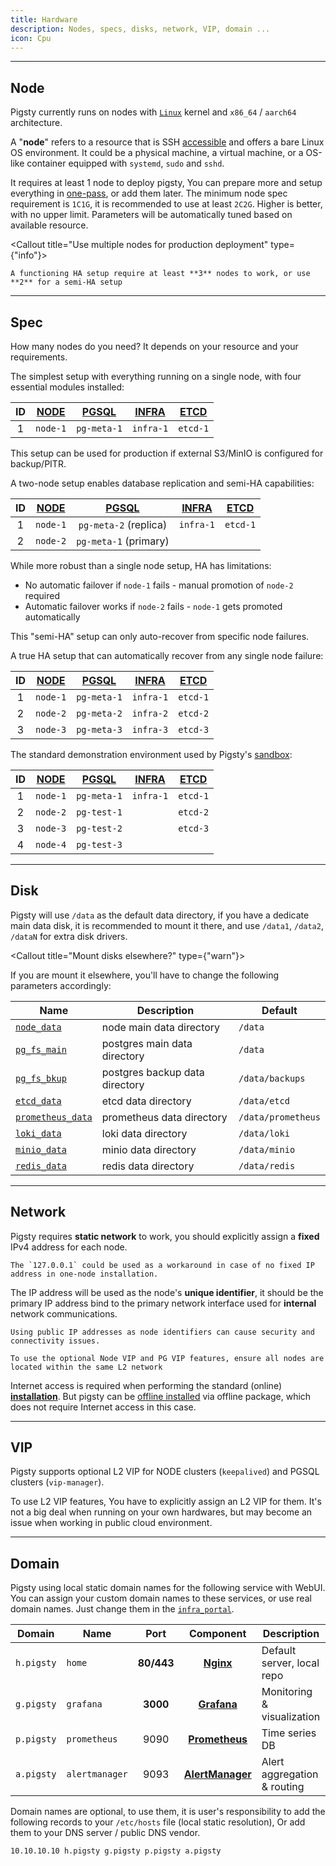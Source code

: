 ```yaml
---
title: Hardware
description: Nodes, specs, disks, network, VIP, domain ...
icon: Cpu
---
```


--------

## Node

Pigsty currently runs on nodes with [`Linux`](#linux-os) kernel and `x86_64` / `aarch64` architecture.

A "**node**" refers to a resource that is SSH [accessible](#accessibility) and offers a bare Linux OS environment.
It could be a physical machine, a virtual machine, or a OS-like container equipped with `systemd`, `sudo` and `sshd`.

It requires at least <span className="text-xl font-black"> 1 </span> node to deploy pigsty,
You can prepare more and setup everything in [one-pass](/docs/setup/playbook#deployment), or add them later.
The minimum node spec requirement is `1C1G`, it is recommended to use at least `2C2G`.
Higher is better, with no upper limit. Parameters will be automatically tuned based on available resource.

<Callout title="Use multiple nodes for production deployment" type={"info"}>

    A functioning HA setup require at least **3** nodes to work, or use **2** for a semi-HA setup

</Callout>


--------

## Spec

How many nodes do you need? It depends on your resource and your requirements.

<Callout title="Single Node Setup" type="info">

The simplest setup with everything running on a single node, with four essential modules installed:

| ID | [NODE](/docs/node) | [PGSQL](/docs/pgsql) | [INFRA](/docs/infra) | [**ETCD**](/docs/etcd) |
|:--:|:------------------:|:--------------------:|:--------------------:|:----------------------:|
| 1  |      `node-1`      |     `pg-meta-1`      |      `infra-1`       |        `etcd-1`        |

This setup can be used for production if external S3/MinIO is configured for backup/PITR.

</Callout>

<Callout title="Two Node Setup" type="info">

A two-node setup enables database replication and semi-HA capabilities:

| ID | [NODE](/docs/node) | [PGSQL](/docs/pgsql)  | [INFRA](/docs/infra) | [**ETCD**](/docs/etcd) |
|:--:|:------------------:|:---------------------:|:--------------------:|:----------------------:|
| 1  |      `node-1`      | `pg-meta-2` (replica) |      `infra-1`       |        `etcd-1`        |
| 2  |      `node-2`      | `pg-meta-1` (primary) |                      |                        |

While more robust than a single node setup, HA has limitations:
- No automatic failover if `node-1` fails - manual promotion of `node-2` required
- Automatic failover works if `node-2` fails - `node-1` gets promoted automatically

This "semi-HA" setup can only auto-recover from specific node failures.

</Callout>

<Callout title="Three Node Setup" type="info">

A true HA setup that can automatically recover from any single node failure:

| ID | [NODE](/docs/node) | [PGSQL](/docs/pgsql) | [INFRA](/docs/infra) | [**ETCD**](/docs/etcd) |
|:--:|:------------------:|:--------------------:|:--------------------:|:----------------------:|
| 1  |      `node-1`      |     `pg-meta-1`      |      `infra-1`       |        `etcd-1`        |
| 2  |      `node-2`      |     `pg-meta-2`      |      `infra-2`       |        `etcd-2`        |
| 3  |      `node-3`      |     `pg-meta-3`      |      `infra-3`       |        `etcd-3`        |

</Callout>

<Callout title="Four Node Setup" type="info">

The standard demonstration environment used by Pigsty's [sandbox](/docs/prepare/sandbox):

| ID | [NODE](/docs/node) | [PGSQL](/docs/pgsql) | [INFRA](/docs/infra) | [**ETCD**](/docs/etcd) |
|:--:|:------------------:|:--------------------:|:--------------------:|:----------------------:|
| 1  |      `node-1`      |     `pg-meta-1`      |      `infra-1`       |        `etcd-1`        |
| 2  |      `node-2`      |     `pg-test-1`      |                      |        `etcd-2`        |
| 3  |      `node-3`      |     `pg-test-2`      |                      |        `etcd-3`        |
| 4  |      `node-4`      |     `pg-test-3`      |                      |                        |

</Callout>




------

## Disk

Pigsty will use `/data` as the default data directory, if you have a dedicate main data disk, it is recommended to mount it there,
and use `/data1`, `/data2`, `/dataN` for extra disk drivers.

<Callout title="Mount disks elsewhere?" type={"warn"}>

If you are mount it elsewhere, you'll have to change the following parameters accordingly:

| Name | Description | Default |
|------|-------------|---------|
| [`node_data`](/docs/node/param#node_data_dir) | node main data directory | `/data` |
| [`pg_fs_main`](/docs/pgsql/param#pg_fs_main) | postgres main data directory | `/data` |
| [`pg_fs_bkup`](/docs/pgsql/param#pg_fs_bkup) | postgres backup data directory | `/data/backups` |
| [`etcd_data`](/docs/etcd/param#etcd_data) | etcd data directory | `/data/etcd` |
| [`prometheus_data`](/docs/infra/param#prometheus_data) | prometheus data directory | `/data/prometheus` |
| [`loki_data`](/docs/infra/param#loki_data) | loki data directory | `/data/loki` |
| [`minio_data`](/docs/minio/param#minio_data) | minio data directory | `/data/minio` |
| [`redis_data`](/docs/redis/param#redis_data) | redis data directory | `/data/redis` |

</Callout>



--------

## Network

Pigsty requires **static network** to work, you should explicitly assign a **fixed** IPv4 address for each node.

<Callout title="Don't have a fixed IP?" type="info">

    The `127.0.0.1` could be used as a workaround in case of no fixed IP address in one-node installation.

</Callout>

The IP address will be used as the node's **unique identifier**, it should be the primary IP address bind to the primary network interface used for **internal** network communications.

<Callout title="Never use Public IP as identifier" type="error">

    Using public IP addresses as node identifiers can cause security and connectivity issues.

</Callout>

<Callout title="L2 VIP require L2 Networking" type="warn">

    To use the optional Node VIP and PG VIP features, ensure all nodes are located within the same L2 network

</Callout>

Internet access is required when performing the standard (online) [**installation**](/docs/setup/install).
But pigsty can be [offline installed](/docs/install/offline) via offline package,
which does not require Internet access in this case.



--------

## VIP

Pigsty supports optional L2 VIP for NODE clusters (`keepalived`) and PGSQL clusters (`vip-manager`).

To use L2 VIP features, You have to explicitly assign an L2 VIP for them. 
It's not a big deal when running on your own hardwares,
but may become an issue when working in public cloud environment.




--------

## Domain

Pigsty using local static domain names for the following service with WebUI.
You can assign your custom domain names to these services, or use real domain names.
Just change them in the [`infra_portal`](/docs/infra/param#infra_portal).

|   Domain   | Name           |    Port    |                     Component                      | Description                 |
|:----------:|----------------|:----------:|:--------------------------------------------------:|-----------------------------|
| `h.pigsty` | `home`         | **80/443** |        [**Nginx**](/docs/infra/arch/#nginx)        | Default server, local repo  |
| `g.pigsty` | `grafana`      |  **3000**  |      [**Grafana**](/docs/infra/arch/#grafana)      | Monitoring & visualization  |
| `p.pigsty` | `prometheus`   |    9090    |   [**Prometheus**](/docs/infra/arch/#prometheus)   | Time series DB              |
| `a.pigsty` | `alertmanager` |    9093    | [**AlertManager**](/docs/infra/arch/#alertmanager) | Alert aggregation & routing |



Domain names are optional, to use them, it is user's responsibility to add the following records to your `/etc/hosts` file (local static resolution),
Or add them to your DNS server / public DNS vendor.

```bash
10.10.10.10 h.pigsty g.pigsty p.pigsty a.pigsty
```

